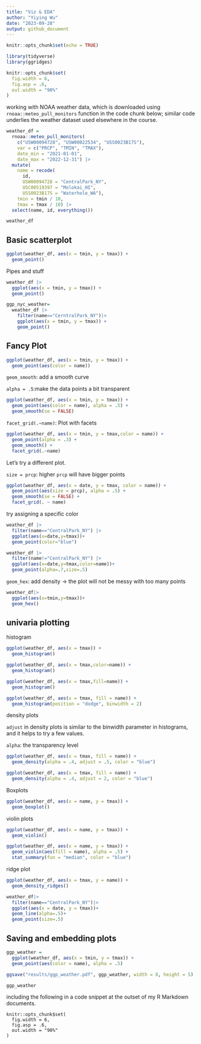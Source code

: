 ```yaml
---
title: "Viz & EDA"
author: "Yiying Wu"
date: "2023-09-28"
output: github_document
---
```


```r
knitr::opts_chunk$set(echo = TRUE)
```

```r
library(tidyverse)
library(ggridges)

knitr::opts_chunk$set(
  fig.width = 6,
  fig.asp = .6,
  out.width = "90%"
)
```

working with NOAA weather data, which is downloaded using `rnoaa::meteo_pull_monitors` function in the code chunk below; similar code underlies the weather dataset used elsewhere in the course. 
```r
weather_df = 
  rnoaa::meteo_pull_monitors(
    c("USW00094728", "USW00022534", "USS0023B17S"),
    var = c("PRCP", "TMIN", "TMAX"), 
    date_min = "2021-01-01",
    date_max = "2022-12-31") |>
  mutate(
    name = recode(
      id, 
      USW00094728 = "CentralPark_NY", 
      USC00519397 = "Molokai_HI",
      USS0023B17S = "Waterhole_WA"),
    tmin = tmin / 10,
    tmax = tmax / 10) |>
  select(name, id, everything())
```

```r
weather_df
```

## Basic scatterplot
```r
ggplot(weather_df, aes(x = tmin, y = tmax)) + 
  geom_point()
```
Pipes and stuff
```r
weather_df |>
  ggplot(aes(x = tmin, y = tmax)) + 
  geom_point()

ggp_nyc_weather=
  weather_df |>
    filter(name=="CerntralPark_NY")|>
    ggplot(aes(x = tmin, y = tmax)) + 
    geom_point()
```

## Fancy Plot
```r
ggplot(weather_df, aes(x = tmin, y = tmax)) + 
  geom_point(aes(color = name))
```
`geom_smooth`: add a smooth curve

`alpha = .5`:make the data points a bit transparent
```r
ggplot(weather_df, aes(x = tmin, y = tmax)) + 
  geom_point(aes(color = name), alpha = .5) +
  geom_smooth(se = FALSE)
```


`facet_grid(.~name)`: Plot with facets

```r
ggplot(weather_df, aes(x = tmin, y = tmax,color = name)) + 
  geom_point(alpha = .3) +
  geom_smooth() +
  facet_grid(.~name)
```
Let's try a different plot.

`size = prcp`: higher `prcp` will have bigger points
```r
ggplot(weather_df, aes(x = date, y = tmax, color = name)) + 
  geom_point(aes(size = prcp), alpha = .5) +
  geom_smooth(se = FALSE) + 
  facet_grid(. ~ name)
```

try assigning a specific color
```r
weather_df |>
  filter(name=="CentralPark_NY") |>
  ggplot(aes(x=date,y=tmax))+
  geom_point(color="blue") 

weather_df |>
  filter(name!="CentralPark_NY") |>
  ggplot(aes(x=date,y=tmax,color=name))+
  geom_point(alpha=.7,size=.5) 
```

`geom_hex`: add density -> the plot will not be messy with too many points
```r
weather_df|>
  ggplot(aes(x=tmin,y=tmax))+
  geom_hex()
```

## univaria plotting

histogram
```r
ggplot(weather_df, aes(x = tmax)) + 
  geom_histogram()

ggplot(weather_df, aes(x = tmax,color=name)) + 
  geom_histogram()

ggplot(weather_df, aes(x = tmax,fill=name)) + 
  geom_histogram()

ggplot(weather_df, aes(x = tmax, fill = name)) + 
  geom_histogram(position = "dodge", binwidth = 2)
```

density plots 

`adjust` in density plots is similar to the binwidth parameter in histograms, and it helps to try a few values. 

`alpha`: the transparency level
```r
ggplot(weather_df, aes(x = tmax, fill = name)) + 
  geom_density(alpha = .4, adjust = .5, color = "blue")

ggplot(weather_df, aes(x = tmax, fill = name)) + 
  geom_density(alpha = .4, adjust = 2, color = "blue")
```

Boxplots

```r
ggplot(weather_df, aes(x = name, y = tmax)) + 
  geom_boxplot()
```

violin plots
```r
ggplot(weather_df, aes(x = name, y = tmax)) + 
  geom_violin()

ggplot(weather_df, aes(x = name, y = tmax)) + 
  geom_violin(aes(fill = name), alpha = .5) + 
  stat_summary(fun = "median", color = "blue")
```

ridge plot
```r
ggplot(weather_df, aes(x = tmax, y = name)) + 
  geom_density_ridges()
```

```r
weather_df|>
  filter(name=="CentralPark_NY")|>
  ggplot(aes(x = date, y = tmax))+
  geom_line(alpha=.5)+
  geom_point(size=.5)
```

## Saving and embedding plots
```r
ggp_weather = 
  ggplot(weather_df, aes(x = tmin, y = tmax)) + 
  geom_point(aes(color = name), alpha = .5) 

ggsave("results/ggp_weather.pdf", ggp_weather, width = 8, height = 5)
```


```r
ggp_weather
```

including the following in a code snippet at the outset of my R Markdown documents.
```
knitr::opts_chunk$set(
  fig.width = 6,
  fig.asp = .6,
  out.width = "90%"
)
```

